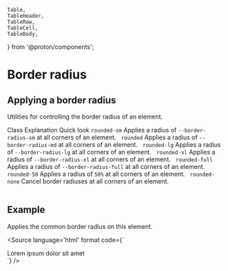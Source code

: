     Table,
    TableHeader,
    TableRow,
    TableCell,
    TableBody,
} from '@proton/components';

<Meta title={getTitle(__filename)} />

# Border radius

## Applying a border radius

Utilities for controlling the border radius of an element.

<Table className="color-norm">
    <TableHeader>
        <TableRow>
            <TableCell type="header">
                Class
            </TableCell>
            <TableCell type="header">
                Explanation
            </TableCell>
            <TableCell type="header" className="text-right">
                Quick look
            </TableCell>
        </TableRow>
    </TableHeader>
    <TableBody>
        <TableRow>
            <TableCell>
                <code>rounded-sm</code>
            </TableCell>
            <TableCell>
                Applies a radius of <code>--border-radius-sm</code> at all corners of an element.
            </TableCell>
            <TableCell className="text-right">
                <span className="inline-block rounded-sm border border-currentColor w3e">&nbsp;</span>
            </TableCell>
        </TableRow>
        <TableRow>
            <TableCell>
                <code>rounded</code>
            </TableCell>
            <TableCell>
                Applies a radius of <code>--border-radius-md</code> at all corners of an element.
            </TableCell>
            <TableCell className="text-right">
                <span className="inline-block rounded border border-currentColor w3e">&nbsp;</span>
            </TableCell>
        </TableRow>
        <TableRow>
            <TableCell>
                <code>rounded-lg</code>
            </TableCell>
            <TableCell>
                Applies a radius of <code>--border-radius-lg</code> at all corners of an element.
            </TableCell>
            <TableCell className="text-right">
                <span className="inline-block rounded-lg border border-currentColor w3e">&nbsp;</span>
            </TableCell>
        </TableRow>
        <TableRow>
            <TableCell>
                <code>rounded-xl</code>
            </TableCell>
            <TableCell>
                Applies a radius of <code>--border-radius-xl</code> at all corners of an element.
            </TableCell>
            <TableCell className="text-right">
                <span className="inline-block rounded-xl border border-currentColor w3e">&nbsp;</span>
            </TableCell>
        </TableRow>
        <TableRow>
            <TableCell>
                <code>rounded-full</code>
            </TableCell>
            <TableCell>
                Applies a radius of <code>--border-radius-full</code> at all corners of an element.
            </TableCell>
            <TableCell className="text-right">
                <span className="inline-block rounded-full border border-currentColor w3e">&nbsp;</span>
            </TableCell>
        </TableRow>
        <TableRow>
            <TableCell>
                <code>rounded-50</code>
            </TableCell>
            <TableCell>
                Applies a radius of <code>50%</code> at all corners of an element.
            </TableCell>
            <TableCell className="text-right">
                <span className="inline-block rounded-50 border border-currentColor w3e">&nbsp;</span>
            </TableCell>
        </TableRow>
        <TableRow>
            <TableCell>
                <code>rounded-none</code>
            </TableCell>
            <TableCell>
                Cancel border radiuses at all corners of an element.
            </TableCell>
            <TableCell className="text-right">
                <span className="inline-block rounded-none border border-currentColor w3e">&nbsp;</span>
            </TableCell>
        </TableRow>
    </TableBody>
</Table>

## Example

Applies the common border radius on this element.

<Source
    language='html'
    format
    code={`
<div className="rounded">Lorem ipsum dolor sit amet</div>
`}
/>

